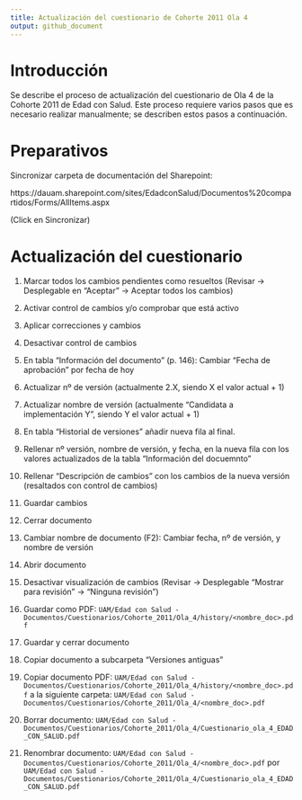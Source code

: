 ```yaml
---
title: Actualización del cuestionario de Cohorte 2011 Ola 4
output: github_document
---
```


# Introducción

Se describe el proceso de actualización del cuestionario de Ola 4 de la Cohorte
2011 de Edad con Salud.
Este proceso requiere varios pasos que es necesario realizar manualmente;
se describen estos pasos a continuación.

# Preparativos

Sincronizar carpeta de documentación del Sharepoint:

https://dauam.sharepoint.com/sites/EdadconSalud/Documentos%20compartidos/Forms/AllItems.aspx

(Click en Sincronizar)

# Actualización del cuestionario

1. Marcar todos los cambios pendientes como resueltos
   (Revisar -> Desplegable en "Aceptar" -> Aceptar todos los cambios)
  
1. Activar control de cambios y/o comprobar que está activo

1. Aplicar correcciones y cambios

1. Desactivar control de cambios

1. En tabla "Información del documento" (p. 146):
  Cambiar "Fecha de aprobación" por fecha de hoy

1. Actualizar nº de versión (actualmente 2.X, siendo X el valor actual + 1)

1. Actualizar nombre de versión (actualmente "Candidata a implementación Y",
   siendo Y el valor actual + 1)

1. En tabla "Historial de versiones" añadir nueva fila al final.

1. Rellenar nº versión, nombre de versión, y fecha, en la nueva fila con
   los valores actualizados de la tabla "Información del docuemnto"

1. Rellenar "Descripción de cambios" con los cambios de la nueva versión
   (resaltados con control de cambios)

1. Guardar cambios

1. Cerrar documento

1. Cambiar nombre de documento (F2): Cambiar fecha, nº de versión,
   y nombre de versión

1. Abrir documento

1. Desactivar visualización de cambios
   (Revisar -> Desplegable "Mostrar para revisión" -> "Ninguna revisión")

1. Guardar como PDF:
   `UAM/Edad con Salud - Documentos/Cuestionarios/Cohorte_2011/Ola_4/history/<nombre_doc>.pdf`

1. Guardar y cerrar documento

1. Copiar documento a subcarpeta "Versiones antiguas"

1. Copiar documento PDF:
   `UAM/Edad con Salud - Documentos/Cuestionarios/Cohorte_2011/Ola_4/history/<nombre_doc>.pdf`
   a la siguiente carpeta:
   `UAM/Edad con Salud - Documentos/Cuestionarios/Cohorte_2011/Ola_4/<nombre_doc>.pdf`

1. Borrar documento:
   `UAM/Edad con Salud - Documentos/Cuestionarios/Cohorte_2011/Ola_4/Cuestionario_ola_4_EDAD_CON_SALUD.pdf`

1. Renombrar documento:
   `UAM/Edad con Salud - Documentos/Cuestionarios/Cohorte_2011/Ola_4/<nombre_doc>.pdf`
   por
   `UAM/Edad con Salud - Documentos/Cuestionarios/Cohorte_2011/Ola_4/Cuestionario_ola_4_EDAD_CON_SALUD.pdf`
